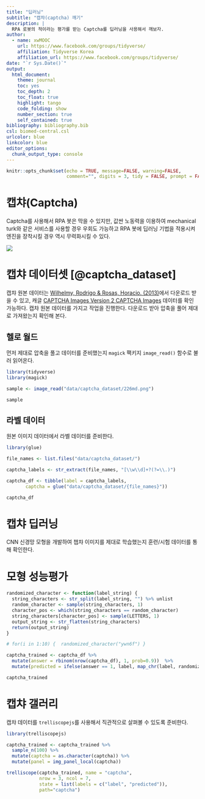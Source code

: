 ```yaml
---
title: "딥러닝"
subtitle: "캡챠(captcha) 깨기"
description: |
  RPA 로봇의 적이라는 평가를 받는 Captcha를 딥러닝을 사용해서 깨보자. 
author:
  - name: xwMOOC
    url: https://www.facebook.com/groups/tidyverse/
    affiliation: Tidyverse Korea
    affiliation_url: https://www.facebook.com/groups/tidyverse/
date: "`r Sys.Date()`"
output:
  html_document: 
    theme: journal
    toc: yes
    toc_depth: 2
    toc_float: true
    highlight: tango
    code_folding: show
    number_section: true
    self_contained: true
bibliography: bibliography.bib
csl: biomed-central.csl
urlcolor: blue
linkcolor: blue
editor_options: 
  chunk_output_type: console
---
```


``` r
knitr::opts_chunk$set(echo = TRUE, message=FALSE, warning=FALSE,
                      comment="", digits = 3, tidy = FALSE, prompt = FALSE, fig.align = 'center')
```

# 캡챠(Captcha) {#captcha}

Captcha를 사용해서 RPA 봇은 막을 수 있지만, 값싼 노동력을 이용하여 mechanical turk와 같은 서비스를 사용할 경우 우회도 가능하고 RPA 봇에 딥러닝 기법을 적용시켜 엔진을 장착시킬 경우 역시 무력화시킬 수 있다.

![](fig/captcha-overview.png)

# 캡챠 데이터셋 [@captcha_dataset] {#captcha-dataset}

캡챠 원본 데이터는 [Wilhelmy, Rodrigo & Rosas, Horacio. (2013)](https://www.researchgate.net/publication/248380891_captcha_dataset)에서 다운로드 받을 수 있고, 캐글 [CAPTCHA Images Version 2 CAPTCHA Images](https://www.kaggle.com/fournierp/captcha-version-2-images/data) 데이터를 확인가능하다.
캡챠 원본 데이터를 가지고 작업을 진행한다. 다운로드 받아 압축을 풀어 제대로 가져왔는지 확인해 본다.

## 헬로 월드 {#captcha-dataset-helloworld}

먼저 제대로 압축을 풀고 데이터를 준비했는지 `magick` 팩키지 `image_read()` 함수로 불러 읽어온다.

```r
library(tidyverse)
library(magick)

sample <- image_read("data/captcha_dataset/226md.png")

sample
```

## 라벨 데이터 {#captcha-dataset-label}

원본 이미지 데이터에서 라벨 데이터를 준비한다.

```r
library(glue)

file_names <- list.files("data/captcha_dataset/")

captcha_labels <- str_extract(file_names, "[\\w\\d]+?(?=\\.)")

captcha_df <- tibble(label = captcha_labels, 
       captcha = glue("data/captcha_dataset/{file_names}"))

captcha_df
```

# 캡챠 딥러닝 {#captcha-deep-learning}

CNN 신경망 모형을 개발하여 챕챠 이미지를 제대로 학습했는지 훈련/시험 데이터를 통해 확인한다.

# 모형 성능평가 {#captcha-deep-learning-evaluation}

```r
randomized_character <- function(label_string) {
  string_characters <- str_split(label_string, "") %>% unlist
  random_character <- sample(string_characters, 1)
  character_pos <- which(string_characters == random_character)
  string_characters[character_pos] <- sample(LETTERS, 1)
  output_string <- str_flatten(string_characters)
  return(output_string)
}

# for(i in 1:10) {  randomized_character("ywn6f") }

captcha_trained <- captcha_df %>% 
  mutate(answer = rbinom(nrow(captcha_df), 1, prob=0.9))  %>% 
  mutate(predicted = ifelse(answer == 1, label, map_chr(label, randomized_character))) 

captcha_trained
```

# 캡챠 갤러리 {#captcha-dataset-gallery}

캡챠 데이터를 `trelliscopejs`를 사용해서 직관적으로 살펴볼 수 있도록 준비한다.

```r
library(trelliscopejs)

captcha_trained <- captcha_trained %>%
  sample_n(100) %>% 
  mutate(captcha = as.character(captcha)) %>% 
  mutate(panel = img_panel_local(captcha))

trelliscope(captcha_trained, name = "captcha", 
            nrow = 3, ncol = 7,
            state = list(labels = c("label", "predicted")),
            path="captcha")
```


